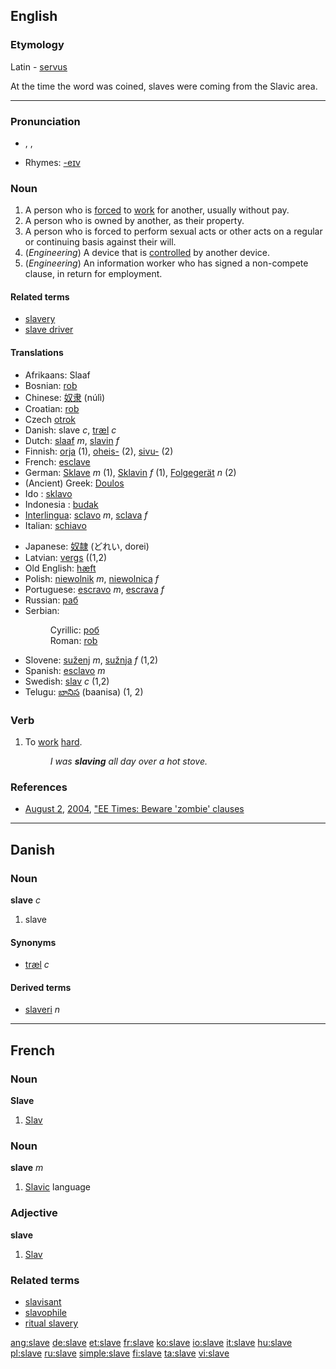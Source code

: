 ==English==

===Etymology===
Latin - [[servus]]

At the time the word was coined, slaves were coming from the Slavic area.

----

===Pronunciation===
*{{AHD|slāv}}, {{IPA|/sleɪv/}}, {{SAMPA|/sleIv/}}
*Rhymes: [[Rhymes:English:-eɪv|-eɪv]]

===Noun===
{{en-noun}}

# A person who is [[forc]]ed to [[work]] for another, usually without pay.
# A person who is owned by another, as their property.
# A person who is forced to perform sexual acts or other acts on a regular or continuing basis against their will.
# (''Engineering'') A device that is [[control]]led by another device.
# (''Engineering'') An information worker who has signed a non-compete clause, in return for employment.

====Related terms====
*[[slavery]]
*[[slave driver]]

====Translations====
{{top}}
*Afrikaans: Slaaf
*Bosnian: [[rob#Bosnian|rob]] {{m}}
*Chinese: [[奴隶]] (núlì)
*Croatian: [[rob#Croatian|rob]] {{m}}
*Czech [[otrok]]
*Danish: slave ''c'', [[træl]] ''c''
*Dutch: [[slaaf]] ''m'', [[slavin]] ''f''
*Finnish: [[orja]] (1), [[oheis-]] (2), [[sivu-]] (2)
*French: [[esclave]]
*German: [[Sklave]] ''m'' (1), [[Sklavin]] ''f'' (1), [[Folgegerät]] ''n'' (2)
*(Ancient) Greek: [[Doulos]] 
*Ido : [[sklavo]]
*Indonesia : [[budak]]
*[[Interlingua]]: [[sclavo]] ''m'', [[sclava]] ''f''
*Italian: [[schiavo]]
{{mid}}
*Japanese: [[奴隷]] (どれい, dorei)
*Latvian: [[vergs]] {{m}} ((1,2)
*Old English: [[hæft]]
*Polish: [[niewolnik]] ''m'', [[niewolnica]] ''f''
*Portuguese: [[escravo]] ''m'', [[escrava]] ''f''
*Russian: [[раб]]
*Serbian:
*:Cyrillic: [[роб#Serbian|роб]] {{m}}
*:Roman: [[rob#Serbian|rob]] {{m}}
*Slovene: [[suženj]] ''m'', [[sužnja]] ''f'' (1,2)
*Spanish: [[esclavo]] ''m''
*Swedish: [[slav]] ''c'' (1,2)
*Telugu: [[బానిస]] (baanisa) (1, 2)
{{bottom}}

===Verb===
{{en-verb|slav|ing}}
#{{intransitive}} To [[work]] [[hard]].
#:''I was '''slaving''' all day over a hot stove.''

===References===
* [[August 2]], [[2004]], [http://www.eet.com/issue/fp/showArticle.jhtml?articleId=26100928 "EE Times: Beware 'zombie' clauses]

----

==Danish==

===Noun===
'''slave''' ''c''

# slave

====Synonyms====
*[[træl]] ''c''

====Derived terms====
*[[slaveri]] ''n''

----

==French==

===Noun===
'''Slave'''

# [[Slav]]

===Noun===
'''slave''' ''m''

# [[Slavic]] language

===Adjective===
'''slave'''

# [[Slav]]

===Related terms===
*[[slavisant]]
*[[slavophile]]
*[[ritual slavery]]

[[ang:slave]]
[[de:slave]]
[[et:slave]]
[[fr:slave]]
[[ko:slave]]
[[io:slave]]
[[it:slave]]
[[hu:slave]]
[[pl:slave]]
[[ru:slave]]
[[simple:slave]]
[[fi:slave]]
[[ta:slave]]
[[vi:slave]]